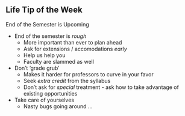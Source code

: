 ## Life Tip of the Week {.smaller}

End of the Semester is Upcoming

::: incremental

- End of the semester is _rough_
  - More important than ever to plan ahead
  - Ask for extensions / accomodations _early_
  - Help us help you
  - Faculty are slammed as well
- Don't 'grade grub'
  - Makes it harder for professors to curve in your favor
  - Seek _extra credit_ from the syllabus
  - Don't ask for _special_ treatment - ask how to take advantage of
    existing opportunities
- Take care of yourselves
  - Nasty bugs going around ... 
  

:::
